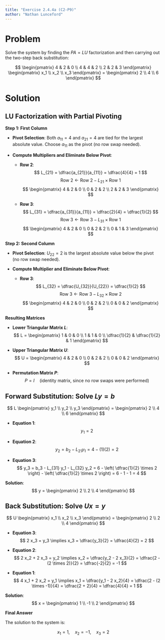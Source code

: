 ```yaml
---
title: "Exercise 2.4.4a (C2-P9)"
author: "Nathan Lunceford"
---
```


# **Problem**

Solve the system by finding the $PA = LU$ factorization and then carrying out the two-step back substitution:

$$
\begin{pmatrix} 4 & 2 & 0 \\ 4 & 4 & 2 \\ 2 & 2 & 3 \end{pmatrix} \begin{pmatrix} x_1 \\ x_2 \\ x_3 \end{pmatrix} = \begin{pmatrix} 2 \\ 4 \\ 6 \end{pmatrix}
$$



# **Solution**

## LU Factorization with Partial Pivoting

**Step 1: First Column**

- **Pivot Selection**: Both $a_{11} = 4$ and $a_{21} = 4$ are tied for the largest absolute value. Choose $a_{11}$ as the pivot (no row swap needed).

- **Compute Multipliers and Eliminate Below Pivot**:

  - **Row 2**:
    $$
    L_{21} = \dfrac{a_{21}}{a_{11}} = \dfrac{4}{4} = 1
    $$
    $$
    \text{Row 2} \leftarrow \text{Row 2} - L_{21} \times \text{Row 1}
    $$
    $$
    \begin{pmatrix} 4 & 2 & 0 \\ 0 & 2 & 2 \\ 2 & 2 & 3 \end{pmatrix}
    $$

  - **Row 3**:
    $$
    L_{31} = \dfrac{a_{31}}{a_{11}} = \dfrac{2}{4} = \dfrac{1}{2}
    $$
    $$
    \text{Row 3} \leftarrow \text{Row 3} - L_{31} \times \text{Row 1}
    $$
    $$
    \begin{pmatrix} 4 & 2 & 0 \\ 0 & 2 & 2 \\ 0 & 1 & 3 \end{pmatrix}
    $$

**Step 2: Second Column**

- **Pivot Selection**: $U_{22} = 2$ is the largest absolute value below the pivot (no row swap needed).

- **Compute Multiplier and Eliminate Below Pivot**:

  - **Row 3**:
    $$
    L_{32} = \dfrac{U_{32}}{U_{22}} = \dfrac{1}{2}
    $$
    $$
    \text{Row 3} \leftarrow \text{Row 3} - L_{32} \times \text{Row 2}
    $$
    $$
    \begin{pmatrix} 4 & 2 & 0 \\ 0 & 2 & 2 \\ 0 & 0 & 2 \end{pmatrix}
    $$

**Resulting Matrices**

- **Lower Triangular Matrix $L$**:
  $$
  L = \begin{pmatrix}
  1 & 0 & 0 \\
  1 & 1 & 0 \\
  \dfrac{1}{2} & \dfrac{1}{2} & 1
  \end{pmatrix}
  $$

- **Upper Triangular Matrix $U$**:
  $$
  U = \begin{pmatrix}
  4 & 2 & 0 \\
  0 & 2 & 2 \\
  0 & 0 & 2
  \end{pmatrix}
  $$

- **Permutation Matrix $P$**:
  $$
  P = I \quad (\text{identity matrix, since no row swaps were performed})
  $$

## Forward Substitution: Solve $Ly = b$

$$
L \begin{pmatrix} y_1 \\ y_2 \\ y_3 \end{pmatrix} = \begin{pmatrix} 2 \\ 4 \\ 6 \end{pmatrix}
$$

- **Equation 1**:
  $$
  y_1 = 2
  $$

- **Equation 2**:
  $$
  y_2 = b_2 - L_{21} y_1 = 4 - (1)(2) = 2
  $$

- **Equation 3**:
  $$
  y_3 = b_3 - L_{31} y_1 - L_{32} y_2 = 6 - \left( \dfrac{1}{2} \times 2 \right) - \left( \dfrac{1}{2} \times 2 \right) = 6 - 1 - 1 = 4
  $$

**Solution**:
$$
y = \begin{pmatrix} 2 \\ 2 \\ 4 \end{pmatrix}
$$

## Back Substitution: Solve $Ux = y$

$$
U \begin{pmatrix} x_1 \\ x_2 \\ x_3 \end{pmatrix} = \begin{pmatrix} 2 \\ 2 \\ 4 \end{pmatrix}
$$

- **Equation 3**:
  $$
  2 x_3 = y_3 \implies x_3 = \dfrac{y_3}{2} = \dfrac{4}{2} = 2
  $$

- **Equation 2**:
  $$
  2 x_2 + 2 x_3 = y_2 \implies x_2 = \dfrac{y_2 - 2 x_3}{2} = \dfrac{2 - (2 \times 2)}{2} = \dfrac{-2}{2} = -1
  $$

- **Equation 1**:
  $$
  4 x_1 + 2 x_2 = y_1 \implies x_1 = \dfrac{y_1 - 2 x_2}{4} = \dfrac{2 - (2 \times -1)}{4} = \dfrac{2 + 2}{4} = \dfrac{4}{4} = 1
  $$

**Solution**:
$$
x = \begin{pmatrix} 1 \\ -1 \\ 2 \end{pmatrix}
$$

**Final Answer**

The solution to the system is:

$$
x_1 = 1, \quad x_2 = -1, \quad x_3 = 2
$$

